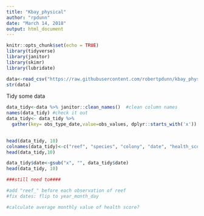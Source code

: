 ```yaml
---
title: "Kbay_physical"
author: "rpdunn"
date: "March 14, 2018"
output: html_document
---
```


```r
knitr::opts_chunk$set(echo = TRUE)
library(tidyverse)
library(janitor)
library(skimr)
library(lubridate)

data<-read_csv("https://raw.githubusercontent.com/robertpdunn/kbay_physical/master/data/coral_health_allreefs.csv") #load data
str(data)

```

Tidy some data

```r
data_tidy<-data %>% janitor::clean_names()  #clean column names
names(data_tidy) #check it out
data_tidy<- data_tidy %>% 
  gather(key= obs_type_date,value=obs_values, dplyr::starts_with('x'))  #gather into long format, but keep 'reef', 'species' and
                                                                              #'colony' outside the gather

head(data_tidy, 10)
colnames(data_tidy)<-c("reef", "species", "colony", "date", "health_score")
head(data_tidy,10)

data_tidy$date<-gsub("x", "", data_tidy$date)
head(data_tidy, 10)

###still need to####

#add "reef_" before each observation of reef
#fix dates: flip to year_month_day

#calculate average monthly value of health score?


```



```r


```


